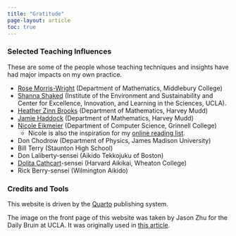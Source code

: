 ```yaml
---
title: "Gratitude"
page-layout: article
toc: true
---
```


### Selected Teaching Influences

These are some of the people whose teaching techniques and insights have had major impacts on my own practice. 

- [Rose Morris-Wright](https://www.rosemorriswright.com) (Department of Mathematics, Middlebury College)
- [Shanna Shaked](https://www.ioes.ucla.edu/person/shanna-shaked/) (Institute of the Environment and Sustainability and Center for Excellence, Innovation, and Learning in the Sciences, UCLA). 
- [Heather Zinn Brooks](https://math.hmc.edu/hzinnbrooks/) (Department of Mathematics, Harvey Mudd)
- [Jamie Haddock](https://jamiehaddock.com) (Department of Mathematics, Harvey Mudd)
- [Nicole Eikmeier](https://eikmeier.sites.grinnell.edu) (Department of Computer Science, Grinnell College)
    - Nicole is also the inspiration for my [online reading list](reading.qmd). 
- Don Chodrow (Department of Physics, James Madison University)
- Bill Terry (Staunton High School)
- Don Laliberty-sensei (Aikido Tekkojuku of Boston)
- [Dolita Cathcart](https://wheatoncollege.edu/academics/faculty-directory/dolita-cathcart/)-sensei (Harvard Aikikai, Wheaton College)
- Rick Berry-sensei (Wilmington Aikido)

### Credits and Tools

This website is driven by the [Quarto](https://quarto.org) publishing system. 

The image on the front page of this website was taken by Jason Zhu for the Daily Bruin at UCLA. It was originally used in [this article](https://dailybruin.com/2022/06/05/gallery-ucla-professors-offer-parting-words-advice-to-graduating-students). 
